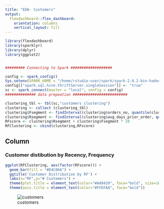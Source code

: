 ```yaml
---
title: "EDA- Customers"
output: 
  flexdashboard::flex_dashboard:
    orientation: columns
    vertical_layout: fill
---
```


```r
library(flexdashboard)
library(sparklyr)
library(dplyr)
library(ggplot2)


######### Connecting to Spark ###################

config <- spark_config()
Sys.setenv(SPARK_HOME = "/home/rstudio-user/spark/spark-2.0.2-bin-hadoop2.7")
config[["spark.sql.hive.thriftServer.singleSession"]] <- "true"
sc <- spark_connect(master = "local", config = config)
############## data prepeation #########################

clustering_tbl <- tbl(sc,"customers_clustering")
clustering <- collect (clustering_tbl)
clustering$Fsegment <- findInterval(clustering$orders_no, quantile(clustering$orders_no, c(0.0, 0.25, 0.50, 0.75, 1.0)))
clustering$Rsegment <- findInterval(clustering$avg_days_prior_order, quantile(clustering$avg_days_prior_order, c(0.0, 0.25, 0.50, 0.75, 1.0)))
RFscore <- clustering$Rsegment + clustering$Fsegment * 10
RFClustering <- cbind(clustering,RFscore)


```

Column {data-width=650}
-----------------------------------------------------------------------

### Customer distibution by Recency, Frequency

```r
ggplot(RFClustering, aes(factor(RFscore))) +
  geom_bar(fill = "#D4C06A") +
  ggtitle('Customer Distribution by RF') +
  labs(x="RF",y="# Customers") + 
  theme(plot.title = element_text(color="#AA9439", face="bold", size=16, hjust=0)) +
  theme(axis.title = element_text(color="#FFEFAA", face="bold"))

```
![customers](https://user-images.githubusercontent.com/5450393/28970978-4ff70c00-7922-11e7-8b07-a7cc9fbcc8cf.png)



